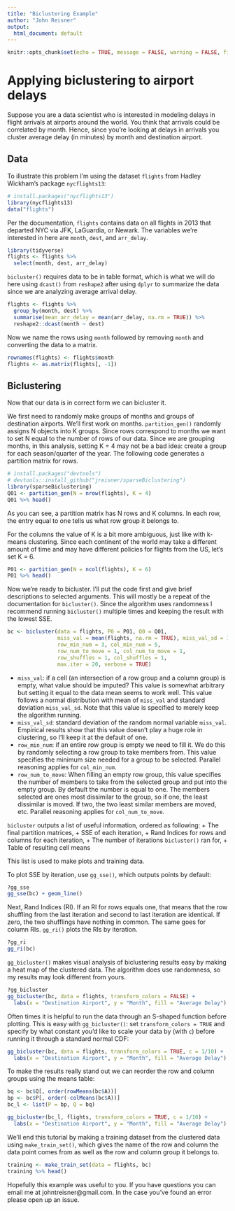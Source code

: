 ```yaml
---
title: "Biclustering Example"
author: "John Reisner"
output:
  html_document: default
---
```


```r
knitr::opts_chunk$set(echo = TRUE, message = FALSE, warning = FALSE, fig.align = 'center')
```

# Applying biclustering to airport delays
Suppose you are a data scientist who is interested in modeling delays in flight arrivals at airports around the world. You think that arrivals could be correlated by month. Hence, since you're looking at delays in arrivals you cluster average delay (in minutes) by month and destination airport. 

## Data 
To illustrate this problem I'm using the dataset `flights` from Hadley Wickham's package `nycflights13`:
```r
# install.packages("nycflights13")
library(nycflights13)
data("flights")
```

Per the documentation, `flights` contains data on all flights in 2013 that departed NYC via JFK, LaGuardia, or Newark. The variables we're interested in here are `month`, `dest`, and `arr_delay`.
```r
library(tidyverse)
flights <- flights %>%
  select(month, dest, arr_delay)
```

`bicluster()` requires data to be in table format, which is what we will do here using `dcast()` from `reshape2` after using `dplyr` to summarize the data since we are analyzing average arrival delay.
```r
flights <- flights %>%
  group_by(month, dest) %>%
  summarise(mean_arr_delay = mean(arr_delay, na.rm = TRUE)) %>%
  reshape2::dcast(month ~ dest)
```

Now we name the rows using `month` followed by removing `month` and converting the data to a matrix.
```r
rownames(flights) <- flights$month
flights <- as.matrix(flights[, -1])
```

## Biclustering
Now that our data is in correct form we can bicluster it.

We first need to randomly make groups of months and groups of destination airports. We'll first work on months. `partition_gen()` randomly assigns N objects into K groups. Since rows correspond to months we want to set N equal to the number of rows of our data. Since we are grouping months, in this analysis, setting K = 4 may not be a bad idea: create a group for each season/quarter of the year. The following code generates a partition matrix for rows.
```r
# install.packages("devtools")
# devtools::install_github("jreisner/sparseBiclustering")
library(sparseBiclustering)
Q01 <- partition_gen(N = nrow(flights), K = 4)
Q01 %>% head()
```

As you can see, a partition matrix has N rows and K columns. In each row, the entry equal to one tells us what row group it belongs to.

For the columns the value of K is a bit more ambiguous, just like with k-means clustering. Since each continent of the world may take a different amount of time and may have different policies for flights from the US, let's set K = 6.
```r
P01 <- partition_gen(N = ncol(flights), K = 6)
P01 %>% head()
```

Now we're ready to bicluster. I'll put the code first and give brief descriptions to selected arguments. This will mostly be a repeat of the documentation for `bicluster()`. Since the algorithm uses randomness I recommend running `bicluster()` multiple times and keeping the result with the lowest SSE.
```r
bc <- bicluster(data = flights, P0 = P01, Q0 = Q01,
                miss_val = mean(flights, na.rm = TRUE), miss_val_sd = 1,
                row_min_num = 3, col_min_num = 5,
                row_num_to_move = 1, col_num_to_move = 1,
                row_shuffles = 1, col_shuffles = 1,
                max.iter = 20, verbose = TRUE)
```

+ `miss_val`: if a cell (an intersection of a row group and a column group) is empty, what value should be imputed? This value is somewhat arbitrary but setting it equal to the data mean seems to work well. This value follows a normal distribution with mean of `miss_val` and standard deviation `miss_val_sd`. Note that this value is specified to merely keep the algorithm running.
+ `miss_val_sd`: standard deviation of the random normal variable `miss_val`. Empirical results show that this value doesn't play a huge role in clustering, so I'll keep it at the default of one.
+ `row_min_num`: if an entire row group is empty we need to fill it. We do this by randomly selecting a row group to take members from. This value specifies the minimum size needed for a group to be selected. Parallel reasoning applies for `col_min_num`.
+ `row_num_to_move`: When filling an empty row group, this value specifies the number of members to take from the selected group and put into the empty group. By default the number is equal to one. The members selected are ones most dissimilar to the group, so if one, the least dissimilar is moved. If two, the two least similar members are moved, etc. Parallel reasoning applies for `col_num_to_move`.

`bicluster` outputs a list of useful information, ordered as following: 
+ The final partition matrices,
+ SSE of each iteration,
+ Rand Indices for rows and columns for each iteration,
+ The number of iterations `bicluster()` ran for,
+ Table of resulting cell means 

This list is used to make plots and training data.

To plot SSE by iteration, use `gg_sse()`, which outputs points by default:
```r
?gg_sse
gg_sse(bc) + geom_line()
```

Next, Rand Indices (RI). If an RI for rows equals one, that means that the row shuffling from the last iteration and second to last iteration are identical. If zero, the two shufflings have nothing in common. The same goes for column RIs. `gg_ri()` plots the RIs by iteration.
```r
?gg_ri
gg_ri(bc)
```

`gg_bicluster()` makes visual analysis of biclustering results easy by making a heat map of the clustered data. The algorithm does use randomness, so my results may look different from yours.
```r
?gg_bicluster
gg_bicluster(bc, data = flights, transform_colors = FALSE) +
  labs(x = "Destination Airport", y = "Month", fill = "Average Delay")
```

Often times it is helpful to run the data through an S-shaped function before plotting. This is easy with `gg_bicluster()`: set `transform_colors = TRUE` and specify by what constant you'd like to scale your data by (with `c`) before running it through a standard normal CDF:
```r
gg_bicluster(bc, data = flights, transform_colors = TRUE, c = 1/10) +
  labs(x = "Destination Airport", y = "Month", fill = "Average Delay")
```

To make the results really stand out we can reorder the row and column groups using the means table:
```r
bq <- bc$Q[, order(rowMeans(bc$A))]
bp <- bc$P[, order(-colMeans(bc$A))]
bc_l <- list(P = bp, Q = bq)

gg_bicluster(bc_l, flights, transform_colors = TRUE, c = 1/10) +
  labs(x = "Destination Airport", y = "Month", fill = "Average Delay")
```

We'll end this tutorial by making a training dataset from the clustered data using `make_train_set()`, which gives the name of the row and column the data point comes from as well as the row and column group it belongs to.
```r
training <- make_train_set(data = flights, bc)
training %>% head()
```


Hopefully this example was useful to you. If you have questions you can email me at johntreisner@gmail.com. In the case you've found an error please open up an issue.
